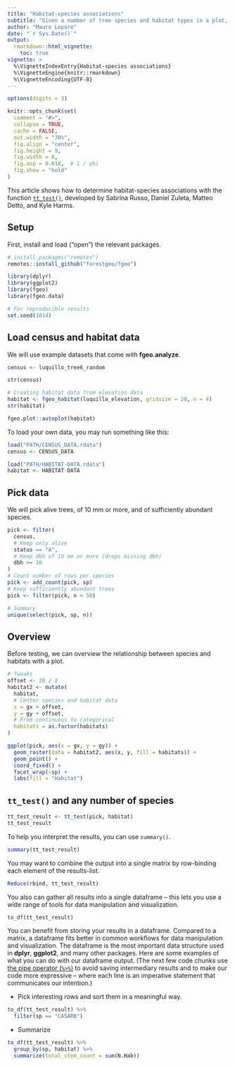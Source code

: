 ```yaml
---
title: "Habitat-species associations"
subtitle: "Given a number of tree species and habitat types in a plot, are species significantly aggregated within habitats?"
author: "Mauro Lepore"
date: "`r Sys.Date()`"
output: 
  rmarkdown::html_vignette:
    toc: true
vignette: >
  %\VignetteIndexEntry{Habitat-species associations}
  %\VignetteEngine{knitr::rmarkdown}
  %\VignetteEncoding{UTF-8}
---
```


```r
options(digits = 3)

knitr::opts_chunk$set(
  comment = "#>",
  collapse = TRUE,
  cache = FALSE,
  out.width = "70%",
  fig.align = "center",
  fig.height = 9,
  fig.width = 6,
  fig.asp = 0.618,  # 1 / phi
  fig.show = "hold"
)
```

This article shows how to determine habitat-species associations with the function [`tt_test()`](https://forestgeo.github.io/fgeo.analyze/reference/tt_test), developed by Sabrina Russo, Daniel Zuleta, Matteo Detto, and Kyle Harms. 

## Setup

First, install and load ("open") the relevant packages.

```R
# install.packages("remotes")
remotes::install_github("forestgeo/fgeo")
```

```r
library(dplyr)
library(ggplot2)
library(fgeo)
library(fgeo.data)
```

```r
# For reproducible results
set.seed(1014)
```

## Load census and habitat data

We will use example datasets that come with __fgeo.analyze__.

```r
census <- luquillo_tree6_random

str(census)
```

```r
# Creating habitat data from elevation data
habitat <- fgeo_habitat(luquillo_elevation, gridsize = 20, n = 4)
str(habitat)
```

```r
fgeo.plot::autoplot(habitat)
```


To load your own data, you may run something like this:

```R
load("PATH/CENSUS_DATA.rdata")
census <- CENSUS_DATA

load("PATH/HABITAT-DATA.rdata")
habitat <- HABITAT-DATA
```

## Pick data

We will pick alive trees, of 10 mm or more, and of sufficiently abundant species.

```r
pick <- filter(
  census,
  # Keep only alive
  status == "A", 
  # Keep dbh of 10 mm or more (drops missing dbh)
  dbh >= 10
)
# Count number of rows per species
pick <- add_count(pick, sp)
# Keep sufficiently abundant trees
pick <- filter(pick, n > 50)

# Summary
unique(select(pick, sp, n))
```

## Overview

Before testing, we can overview the relationship between species and habitats with a plot.

```r
# Tweaks
offset <- 20 / 2
habitat2 <- mutate(
  habitat, 
  # Center species and habitat data
  x = gx + offset, 
  y = gy + offset,
  # From continuous to categorical
  habitats = as.factor(habitats)
)
```

```r
ggplot(pick, aes(x = gx, y = gy)) +
  geom_raster(data = habitat2, aes(x, y, fill = habitats)) + 
  geom_point() +
  coord_fixed() +
  facet_wrap(~sp) +
  labs(fill = "Habitat")
```

## `tt_test()` and any number of species

```r
tt_test_result <- tt_test(pick, habitat)
tt_test_result
```

To help you interpret the results, you can use `summary()`.

```r
summary(tt_test_result)
```

You may want to combine the output into a single matrix by row-binding each element of the results-list.

```r
Reduce(rbind, tt_test_result)
```

You also can gather all results into a single dataframe -- this lets you use a wide range of tools for data manipulation and visualization.

```r
to_df(tt_test_result)
```

You can benefit from storing your results in a dataframe. Compared to a matrix, a dataframe fits better in common workflows for data manipulation and visualization. The dataframe is the most important data structure used in __dplyr__, __ggplot2__, and many other packages. Here are some examples of what you can do with our dataframe output. (The next few code chunks use [the pipe operator (`%>%`)](http://style.tidyverse.org/pipes.html) to avoid saving intermediary results and to make our code more expressive -- where each line is an imperative statement that communicates our intention.)

* Pick interesting rows and sort them in a meaningful way.

```r
to_df(tt_test_result) %>% 
  filter(sp == "CASARB")
```

* Summarize

```r
to_df(tt_test_result) %>% 
  group_by(sp, habitat) %>% 
  summarize(total_stem_count = sum(N.Hab))
```
